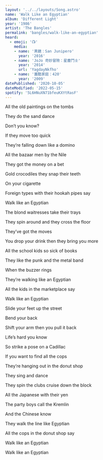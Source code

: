 ```yaml
---
layout: '../../layouts/Song.astro'
name: 'Walk Like an Egyptian'
album: 'Different Light'
year: '1986'
artist: 'The Bangles'
permalink: 'bangles/walk-like-an-egyptian'
heard:
  - emoji: '📺'
    media:
    - name: '黑鏡：San Junipero'
      year: '2016'
    - name: 'JoJo 奇妙冒險：星塵鬥士'
      year: '2014'
      url: 'YagdayNkfho'
    - name: '蓋酷家庭：420'
      year: '2009'
datePublished: '2020-10-05'
dateModified: '2022-05-15'
spotify: '5L6HNuXN71bfeuKXYtRasF'
---
```


<LyricSection>

All the old paintings on the tombs

They do the sand dance

Don&rsquo;t you know?

</LyricSection>

<LyricSection>

If they move too quick

They&rsquo;re falling down like a domino

All the bazaar men by the Nile

They got the money on a bet

Gold crocodiles they snap their teeth

On your cigarette

Foreign types with their hookah pipes say

Walk like an Egyptian

</LyricSection>

<LyricSection>

The blond waitresses take their trays

They spin around and they cross the floor

They&rsquo;ve got the moves

You drop your drink then they bring you more

All the school kids so sick of books

They like the punk and the metal band

When the buzzer rings

They&rsquo;re walking like an Egyptian

</LyricSection>

<LyricSection>

All the kids in the marketplace say

Walk like an Egyptian

Slide your feet up the street

Bend your back

Shift your arm then you pull it back

Life&rsquo;s hard you know

</LyricSection>

<LyricSection>

So strike a pose on a Cadillac

If you want to find all the cops

They&rsquo;re hanging out in the donut shop

They sing and dance

They spin the clubs cruise down the block

All the Japanese with their yen

The party boys call the Kremlin

And the Chinese know

They walk the line like Egyptian

</LyricSection>

<LyricSection>

All the cops in the donut shop say

Walk like an Egyptian

Walk like an Egyptian

</LyricSection>
